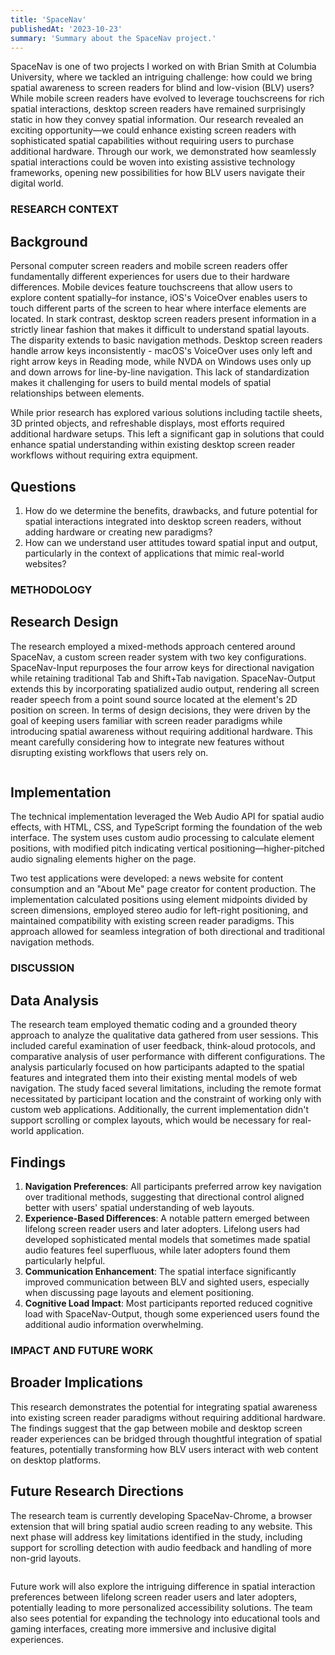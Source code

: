 ```yaml
---
title: 'SpaceNav'
publishedAt: '2023-10-23'
summary: 'Summary about the SpaceNav project.'
---
```


SpaceNav is one of two projects I worked on with Brian Smith at Columbia University, where we tackled an intriguing challenge: how could we bring spatial awareness to screen readers for blind and low-vision (BLV) users? While mobile screen readers have evolved to leverage touchscreens for rich spatial interactions, desktop screen readers have remained surprisingly static in how they convey spatial information. Our research revealed an exciting opportunity—we could enhance existing screen readers with sophisticated spatial capabilities without requiring users to purchase additional hardware. Through our work, we demonstrated how seamlessly spatial interactions could be woven into existing assistive technology frameworks, opening new possibilities for how BLV users navigate their digital world.

### RESEARCH CONTEXT
## Background
Personal computer screen readers and mobile screen readers offer fundamentally different experiences for users due to their hardware differences. Mobile devices feature touchscreens that allow users to explore content spatially–for instance, iOS's VoiceOver enables users to touch different parts of the screen to hear where interface elements are located. In stark contrast, desktop screen readers present information in a strictly linear fashion that makes it difficult to understand spatial layouts. The disparity extends to basic navigation methods. Desktop screen readers handle arrow keys inconsistently - macOS's VoiceOver uses only left and right arrow keys in Reading mode, while NVDA on Windows uses only up and down arrows for line-by-line navigation. This lack of standardization makes it challenging for users to build mental models of spatial relationships between elements.

<Gif src="/spacenav/spatial_interactions_example.gif" alt="" caption="A visual representation of how spatial interactions are implemented on the first version of our news site, with the user navigating and highlighting HTML elements on the page." />

While prior research has explored various solutions including tactile sheets, 3D printed objects, and refreshable displays, most efforts required additional hardware setups. This left a significant gap in solutions that could enhance spatial understanding within existing desktop screen reader workflows without requiring extra equipment.

## Questions
1. How do we determine the benefits, drawbacks, and future potential for spatial interactions integrated into desktop screen readers, without adding hardware or creating new paradigms?
2. How can we understand user attitudes toward spatial input and output, particularly in the context of applications that mimic real-world websites?

### METHODOLOGY
## Research Design
The research employed a mixed-methods approach centered around SpaceNav, a custom screen reader system with two key configurations. SpaceNav-Input repurposes the four arrow keys for directional navigation while retaining traditional Tab and Shift+Tab navigation. SpaceNav-Output extends this by incorporating spatialized audio output, rendering all screen reader speech from a point sound source located at the element's 2D position on screen. In terms of design decisions, they were driven by the goal of keeping users familiar with screen reader paradigms while introducing spatial awareness without requiring additional hardware. This meant carefully considering how to integrate new features without disrupting existing workflows that users rely on.

<Image 
src="/spacenav/about_me_pages.png"
alt=""
width={800}
height={600}
caption="Two 'About Me' pages that a user study participant built using SpaceNav-Input (the left image) and SpaceNav-Output (the right image)."
/>

## Implementation
The technical implementation leveraged the Web Audio API for spatial audio effects, with HTML, CSS, and TypeScript forming the foundation of the web interface. The system uses custom audio processing to calculate element positions, with modified pitch indicating vertical positioning—higher-pitched audio signaling elements higher on the page.

Two test applications were developed: a news website for content consumption and an "About Me" page creator for content production. The implementation calculated positions using element midpoints divided by screen dimensions, employed stereo audio for left-right positioning, and maintained compatibility with existing screen reader paradigms. This approach allowed for seamless integration of both directional and traditional navigation methods.

### DISCUSSION
## Data Analysis
The research team employed thematic coding and a grounded theory approach to analyze the qualitative data gathered from user sessions. This included careful examination of user feedback, think-aloud protocols, and comparative analysis of user performance with different configurations. The analysis particularly focused on how participants adapted to the spatial features and integrated them into their existing mental models of web navigation. The study faced several limitations, including the remote format necessitated by participant location and the constraint of working only with custom web applications. Additionally, the current implementation didn't support scrolling or complex layouts, which would be necessary for real-world application.

## Findings
1. **Navigation Preferences**: All participants preferred arrow key navigation over traditional methods, suggesting that directional control aligned better with users' spatial understanding of web layouts.
2. **Experience-Based Differences**: A notable pattern emerged between lifelong screen reader users and later adopters. Lifelong users had developed sophisticated mental models that sometimes made spatial audio features feel superfluous, while later adopters found them particularly helpful.
3. **Communication Enhancement**: The spatial interface significantly improved communication between BLV and sighted users, especially when discussing page layouts and element positioning.
4. **Cognitive Load Impact**: Most participants reported reduced cognitive load with SpaceNav-Output, though some experienced users found the additional audio information overwhelming.

### IMPACT AND FUTURE WORK
## Broader Implications
This research demonstrates the potential for integrating spatial awareness into existing screen reader paradigms without requiring additional hardware. The findings suggest that the gap between mobile and desktop screen reader experiences can be bridged through thoughtful integration of spatial features, potentially transforming how BLV users interact with web content on desktop platforms.

## Future Research Directions
The research team is currently developing SpaceNav-Chrome, a browser extension that will bring spatial audio screen reading to any website. This next phase will address key limitations identified in the study, including support for scrolling detection with audio feedback and handling of more non-grid layouts.

<Image 
src="/spacenav/chrome_extension.png"
alt=""
width={800}
height={600}
caption="How we envision the SpaceNav-Chrome system working on standard websites such as CNN, incorporating spatial interactions onto more complicated user interfaces."
/>

Future work will also explore the intriguing difference in spatial interaction preferences between lifelong screen reader users and later adopters, potentially leading to more personalized accessibility solutions. The team also sees potential for expanding the technology into educational tools and gaming interfaces, creating more immersive and inclusive digital experiences.